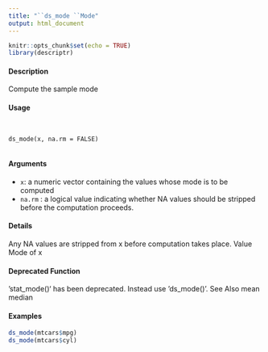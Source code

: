 ```yaml
---
title: "``ds_mode ``Mode"
output: html_document
---
```


```r
knitr::opts_chunk$set(echo = TRUE)
library(descriptr)
```


#### Description 
 
Compute the sample mode

#### Usage 
<pre><code>

ds_mode(x, na.rm = FALSE)

</code></pre>
#### Arguments 
 
* ``x``: a numeric vector containing the values whose mode is to be computed
* ``na.rm`` : a logical value indicating whether NA values should be stripped before the computation
proceeds.

#### Details
Any NA values are stripped from x before computation takes place.
Value
Mode of x

#### Deprecated Function
‘stat_mode()‘ has been deprecated. Instead use ‘ds_mode()‘.
See Also
mean median

#### Examples 
```r

ds_mode(mtcars$mpg)
ds_mode(mtcars$cyl)
```
